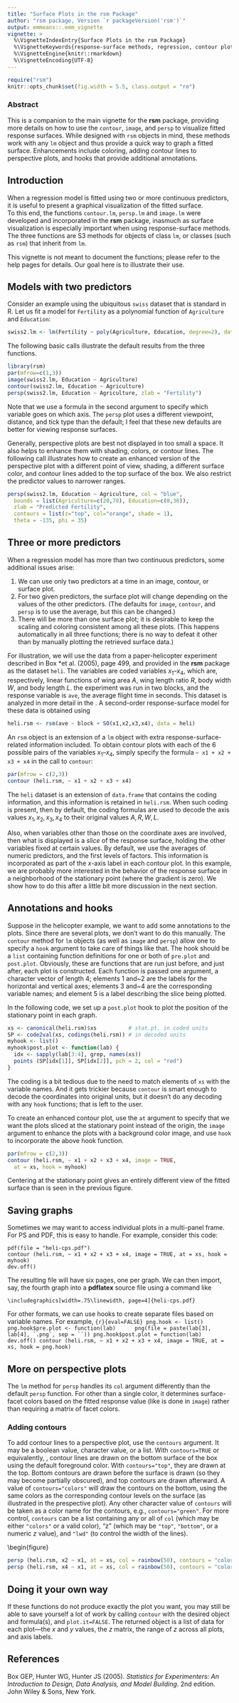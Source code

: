 ---
title: "Surface Plots in the rsm Package"
author: "rsm package, Version `r packageVersion('rsm')`"
output: emmeans::.emm_vignette
vignette: >
  %\VignetteIndexEntry{Surface Plots in the rsm Package}
  %\VignetteKeywords{response-surface methods, regression, contour plots, perspective plots}
  %\VignetteEngine{knitr::rmarkdown}
  %\VignetteEncoding{UTF-8}
---
```{r, echo = FALSE, results = "hide", message = FALSE}
require("rsm")
knitr::opts_chunk$set(fig.width = 5.5, class.output = "ro")
```


### Abstract
  This is a companion to the main vignette for the **rsm** package,
  providing more details on how to use the `contour`,
  `image`, and `persp` to visualize fitted response surfaces.  While designed with `rsm` objects in mind, these methods work with any `lm` object and thus provide a quick way to graph a fitted surface.  Enhancements include coloring, adding contour lines to perspective plots, and hooks that provide additional annotations.


## Introduction
When a regression model is fitted using two or more continuous predictors, it is useful to present a graphical visualization of the fitted surface.  
To this end, the functions `contour.lm`, `persp.lm` and `image.lm` were developed and incorporated in the **rsm** package, inasmuch as surface visualization is especially important when using response-surface methods.  The three functions are S3 methods for objects of class `lm`, or classes (such as `rsm`) that inherit from `lm`.

This vignette is not meant to document the functions; please refer to the help pages for details.  Our goal here is to illustrate their use.

## Models with two predictors
Consider an example using the ubiquitous `swiss` dataset that is standard in R.  Let us fit a model for `Fertility` as a polynomial function of `Agriculture` and `Education`:
```{r}
swiss2.lm <- lm(Fertility ~ poly(Agriculture, Education, degree=2), data=swiss)
```
The following basic calls illustrate the default results from the three functions.
```{r, fig=TRUE, fig.width=8.5, fig.height=3}
library(rsm)
par(mfrow=c(1,3))
image(swiss2.lm, Education ~ Agriculture)
contour(swiss2.lm, Education ~ Agriculture)
persp(swiss2.lm, Education ~ Agriculture, zlab = "Fertility")
```
Note that we use a formula in the second argument to specify which variable goes on which axis.  The `persp` plot uses a different viewpoint, distance, and tick type than the default; I feel that these new defaults are better for viewing response surfaces.

Generally, perspective plots are best not displayed in too small a space.  It also helps to enhance them with shading, colors, or contour lines.  The following call illustrates how to create an enhanced version of the perspective plot with a different point of view, shading, a different surface color, and contour lines added to the top surface of the box.  We also restrict the predictor values to narrower ranges.  
```{r fig=TRUE, fig.height=5.5}
persp(swiss2.lm, Education ~ Agriculture, col = "blue", 
  bounds = list(Agriculture=c(20,70), Education=c(0,30)),
  zlab = "Predicted Fertility", 
  contours = list(z="top", col="orange", shade = 1), 
  theta = -135, phi = 35)
```

## Three or more predictors
When a regression model has more than two continuous predictors, some additional issues arise:

  1. We can use only two predictors at a time in an image, contour, or surface plot.
  2. For two given predictors, the surface plot will change depending on the values of the other predictors.  (The defaults for `image`, `contour`, and `persp` is to use the average, but this can be changed.)
  3. There will be more than one surface plot; it is desirable to keep the scaling and coloring consistent among all these plots.  (This happens automatically in all three functions; there is no way to defeat it other than by manually plotting the retrieved surface data.)

For illustration, we will use the data from a paper-helicopter experiment described in Box *et al. (2005), page 499, and provided in the **rsm** package as the dataset `heli`.  The variables are coded variables $x_1$--$x_4$, which are, respectively, linear functions of wing area $A$, wing length ratio $R$, body width $W$, and body length $L$.  the experiment was run in two blocks, and the response variable is `ave`, the average flight time in seconds.  This dataset is analyzed in more detail in  the \href{rsm.pdf}{main \rsm{} vignette}.  A second-order response-surface model for these data is obtained using
```{r}
heli.rsm <- rsm(ave ~ block + SO(x1,x2,x3,x4), data = heli)
```
An `rsm` object is an extension of a `lm` object with extra response-surface-related information included.
To obtain contour plots with each of the 6 possible pairs of the variables $x_1$--$x_4$, simply specify the formula `~ x1 + x2 + x3 + x4` in the call to `contour`:
```{r fig=TRUE, fig.height=6, fig.width=8}
par(mfrow = c(2,3))
contour (heli.rsm, ~ x1 + x2 + x3 + x4)
```
The `heli` dataset is an extension of `data.frame` that contains the coding information, and this information is retained in `heli.rsm`.  When such coding is present, then by default, the coding formulas are used to decode the axis values $x_1,x_2,x_3,x_4$ to their original values $A,R,W,L$.

Also, when variables other than those on the coordinate axes are involved, then what is displayed is a *slice* of the response surface, holding the other variables fixed at certain values.  By default, we use the averages of numeric predictors, and the first levels of factors.  This information is incorporated as part of the $x$-axis label in each contour plot.
In this example, we are probably more interested in the behavior of the response surface in a neighborhood of the stationary point (where the gradient is zero).  We show how to do this after a little bit more discussion in the next section.


## Annotations and hooks
Suppose in the helicopter example, we want to add some annotations to the plots.  Since there are several plots, we don't want to do this manually.  The `contour` method for `lm` objects (as well as `image` and `persp`) allow one to specify a `hook` argument to take care of things like that.  The hook should be a `list` containing function definitions for one or both of `pre.plot` and `post.plot`.  Obviously, these are functions that are run just before, and just after, each plot is constructed.  Each function is passed one argument, a character vector of length $4$; elements $1$ and~2 are the labels for the horizontal and vertical axes; elements $3$ and~$4$ are the corresponding variable names; and element 5 is a label describing the slice being plotted.

In the following code, we set up a `post.plot` hook to plot the position of the stationary point in each graph.
```{r}
xs <- canonical(heli.rsm)$xs          # stat.pt. in coded units
SP <- code2val(xs, codings(heli.rsm)) # in decoded units
myhook <- list()
myhook$post.plot <- function(lab) {
  idx <- sapply(lab[3:4], grep, names(xs))
  points (SP[idx[1]], SP[idx[2]], pch = 2, col = "red")
}
```
The coding is a bit tedious due to the need to match elements of `xs` with the variable names. And it gets trickier because `contour` is smart enough to decode the coordinates into original units, but it doesn't do any decoding with any `hook` functions; that is left to the user.

To create an enhanced contour plot, use the `at` argument to specify that we want the plots sliced at the stationary point instead of the origin, the `image` argument to enhance the plots with a background color image, and use `hook` to incorporate the above hook function.  
```{r fig=TRUE, fig.height=6, fig.width=8}
par(mfrow = c(2,3))
contour (heli.rsm, ~ x1 + x2 + x3 + x4, image = TRUE,
  at = xs, hook = myhook)
```
Centering at the stationary point gives an entirely different view of the fitted surface than is seen in the previous figure.


## Saving graphs
Sometimes we may want to access individual plots in a multi-panel frame.  For PS and PDF, this is easy to handle.  For example,
consider this code:
```
pdf(file = "heli-cps.pdf")
contour (heli.rsm, ~ x1 + x2 + x3 + x4, image = TRUE, at = xs, hook = myhook)
dev.off()
```
The resulting file will have six pages, one per graph.  We can then import, say, the fourth graph into a **pdflatex** source file using a command like
```
\includegraphics[width=.75\linewidth, page=4]{heli-cps.pdf}
```

For other formats, we can use hooks to create separate files based on variable names.  For example,
```{r}{eval=FALSE}
png.hook <- list()
png.hook$pre.plot <- function(lab) 
    png(file = paste(lab[3], lab[4], `.png`, sep = ``))
png.hook$post.plot = function(lab)
    dev.off()
contour (heli.rsm, ~ x1 + x2 + x3 + x4, image = TRUE, at = xs, hook = png.hook)
```

## More on perspective plots
The `lm` method for `persp` handles its `col` argument differently than the default `persp` function.  For other than a single color, it determines surface-facet colors based on the fitted response value (like is done in `image`) rather than requiring a matrix of facet colors.

### Adding contours
To add contour lines to a perspective plot, use the `contours` argument.  It may be a boolean value, character value, or a list.  With `contours=TRUE` or equivalently, \verb|contours=`bottom`|, contour lines are drawn on the bottom surface of the box using the default foreground color.  With `contours="top"`, they are drawn at the top.  Bottom contours are drawn before the surface is drawn (so they may become partially obscured), and top contours are drawn afterward.
A value of `contours="colors"` will draw the contours on the bottom, using the same colors as the corresponding contour levels on the surface (as illustrated in the prespective plot).  Any other character value of `contours` will be taken as a color name for the contours, e.g., `contours="green"`.  For more control, `contours` can be a list containing any or all of `col` (which may be either `"colors"` or a valid color), "z" (which may be `"top"`, `"bottom"`, or a numeric $z$ value), and `"lwd"` (to control the width of the lines).

\begin{figure}
```{r fig=TRUE, fig.height = 5.5}
persp (heli.rsm, x2 ~ x1, at = xs, col = rainbow(50), contours = "colors")
persp (heli.rsm, x4 ~ x1, at = xs, col = rainbow(50), contours = "colors")
```

## Doing it your own way
If these functions do not produce exactly the plot you want, you may still be able to save yourself a lot of work by calling `contour` with the desired object and formula(s), and `plot.it=FALSE`.  The returned object is a list of data for each plot---the $x$ and $y$ values, the $z$ matrix, the range of $z$ across all plots, and axis labels.

## References
Box GEP, Hunter WG, Hunter JS (2005). *Statistics for Experimenters: An Introduction to Design, Data Analysis, and Model Building*. 2nd edition. John Wiley & Sons, New York.

